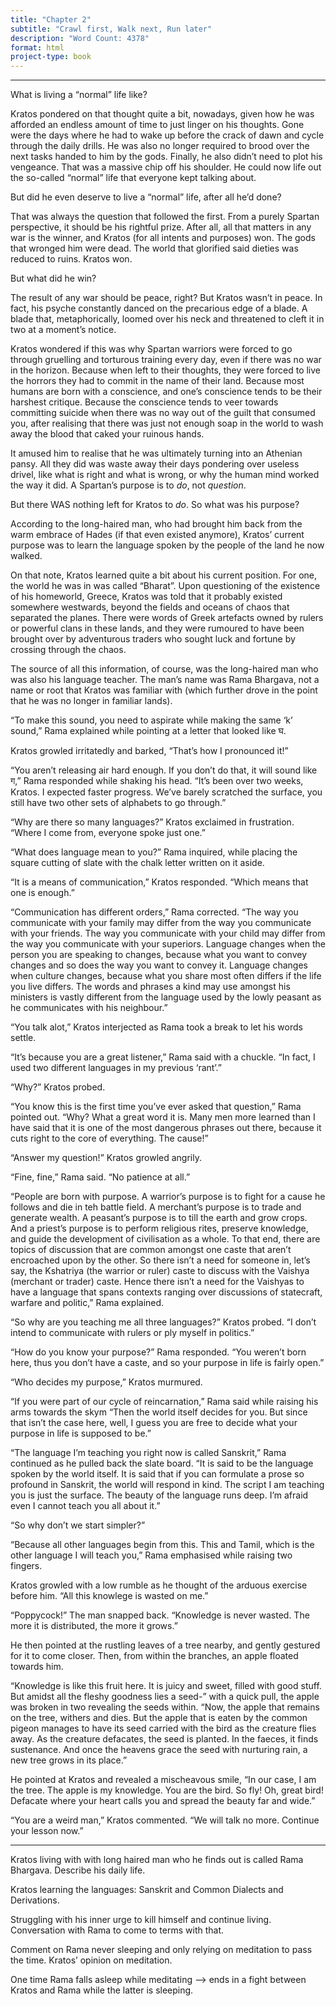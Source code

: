 ```yaml
---
title: "Chapter 2"
subtitle: "Crawl first, Walk next, Run later"
description: "Word Count: 4378"
format: html
project-type: book
---
```


____

What is living a "normal" life like?

Kratos pondered on that thought quite a bit, nowadays, given how he was afforded an endless amount of time to just linger on his thoughts. Gone were the days where he had to wake up before the crack of dawn and cycle through the daily drills. He was also no longer required to brood over the next tasks handed to him by the gods. Finally, he also didn't need to plot his vengeance. That was a massive chip off his shoulder. He could now life out the so-called "normal" life that everyone kept talking about.

But did he even deserve to live a "normal" life, after all he'd done?

That was always the question that followed the first. From a purely Spartan perspective, it should be his rightful prize. After all, all that matters in any war is the winner, and Kratos (for all intents and purposes) won. The gods that wronged him were dead. The world that glorified said dieties was reduced to ruins. Kratos won.

But what did he win?

The result of any war should be peace, right? But Kratos wasn't in peace. In fact, his psyche constantly danced on the precarious edge of a blade. A blade that, metaphorically, loomed over his neck and threatened to cleft it in two at a moment's notice.

Kratos wondered if this was why Spartan warriors were forced to go through gruelling and torturous training every day, even if there was no war in the horizon. Because when left to their thoughts, they were forced to live the horrors they had to commit in the name of their land. Because most humans are born with a conscience, and one's conscience tends to be their harshest critique. Because the conscience tends to veer towards committing suicide when there was no way out of the guilt that consumed you, after realising that there was just not enough soap in the world to wash away the blood that caked your ruinous hands.

It amused him to realise that he was ultimately turning into an Athenian pansy. All they did was waste away their days pondering over useless drivel, like what is right and what is wrong, or why the human mind worked the way it did. A Spartan's purpose is to *do*, not *question*.

But there WAS nothing left for Kratos to *do*. So what was his purpose?

According to the long-haired man, who had brought him back from the warm embrace of Hades (if that even existed anymore), Kratos' current purpose was to learn the language spoken by the people of the land he now walked.

On that note, Kratos learned quite a bit about his current position. For one, the world he was in was called "Bharat". Upon questioning of the existence of his homeworld, Greece, Kratos was told that it probably existed somewhere westwards, beyond the fields and oceans of chaos that separated the planes. There were words of Greek artefacts owned by rulers or powerful clans in these lands, and they were rumoured to have been brought over by adventurous traders who sought luck and fortune by crossing through the chaos.

The source of all this information, of course, was the long-haired man who was also his language teacher. The man's name was Rama Bhargava, not a name or root that Kratos was familiar with (which further drove in the point that he was no longer in familiar lands).

"To make this sound, you need to aspirate while making the same 'k' sound," Rama explained while pointing at a letter that looked like घ.

Kratos growled irritatedly and barked, "That's how I pronounced it!"

"You aren't releasing air hard enough. If you don't do that, it will sound like ग," Rama responded while shaking his head. "It's been over two weeks, Kratos. I expected faster progress. We've barely scratched the surface, you still have two other sets of alphabets to go through."

"Why are there so many languages?" Kratos exclaimed in frustration. "Where I come from, everyone spoke just one."

"What does language mean to you?" Rama inquired, while placing the square cutting of slate with the chalk letter written on it aside.

"It is a means of communication," Kratos responded. "Which means that one is enough."

"Communication has different orders," Rama corrected. "The way you communicate with your family may differ from the way you communicate with your friends. The way you communicate with your child may differ from the way you communicate with your superiors. Language changes when the person you are speaking to changes, because what you want to convey changes and so does the way you want to convey it. Language changes when culture changes, because what you share most often differs if the life you live differs. The words and phrases a kind may use amongst his ministers is vastly different from the language used by the lowly peasant as he communicates with his neighbour."

"You talk alot," Kratos interjected as Rama took a break to let his words settle.

"It's because you are a great listener," Rama said with a chuckle. "In fact, I used two different languages in my previous 'rant'."

"Why?" Kratos probed.

"You know this is the first time you've ever asked that question," Rama pointed out. "Why? What a great word it is. Many men more learned than I have said that it is one of the most dangerous phrases out there, because it cuts right to the core of everything. The cause!"

"Answer my question!" Kratos growled angrily.

"Fine, fine," Rama said. "No patience at all."

"People are born with purpose. A warrior's purpose is to fight for a cause he follows and die in teh battle field. A merchant's purpose is to trade and generate wealth. A peasant's purpose is to till the earth and grow crops. And a priest's purpose is to perform religious rites, preserve knowledge, and guide the development of civilisation as a whole. To that end, there are topics of discussion that are common amongst one caste that aren't encroached upon by the other. So there isn't a need for someone in, let's say, the Kshatriya (the warrior or ruler) caste to discuss with the Vaishya (merchant or trader) caste. Hence there isn't a need for the Vaishyas to have a language that spans contexts ranging over discussions of statecraft, warfare and politic," Rama explained.

"So why are you teaching me all three languages?" Kratos probed. "I don't intend to communicate with rulers or ply myself in politics."

"How do you know your purpose?" Rama responded. "You weren't born here, thus you don't have a caste, and so your purpose in life is fairly open."

"Who decides my purpose," Kratos murmured.

"If you were part of our cycle of reincarnation," Rama said while raising his arms towards the skym "Then the world itself decides for you. But since that isn't the case here, well, I guess you are free to decide what your purpose in life is supposed to be."

"The language I'm teaching you right now is called Sanskrit," Rama continued as he pulled back the slate board. "It is said to be the language spoken by the world itself. It is said that if you can formulate a prose so profound in Sanskrit, the world will respond in kind. The script I am teaching you is just the surface. The beauty of the language runs deep. I'm afraid even I cannot teach you all about it."

"So why don't we start simpler?"

"Because all other languages begin from this. This and Tamil, which is the other language I will teach you," Rama emphasised while raising two fingers.

Kratos growled with a low rumble as he thought of the arduous exercise before him. "All this knowlege is wasted on me."

"Poppycock!" The man snapped back. "Knowledge is never wasted. The more it is distributed, the more it grows."

He then pointed at the rustling leaves of a tree nearby, and gently gestured for it to come closer. Then, from within the branches, an apple floated towards him.

"Knowledge is like this fruit here. It is juicy and sweet, filled with good stuff. But amidst all the fleshy goodness lies a seed-" with a quick pull, the apple was broken in two revealing the seeds within. "Now, the apple that remains on the tree, withers and dies. But the apple that is eaten by the common pigeon manages to have its seed carried with the bird as the creature flies away. As the creature defacates, the seed is planted. In the faeces, it finds sustenance. And once the heavens grace the seed with nurturing rain, a new tree grows in its place."

He pointed at Kratos and revealed a mischeavous smile, "In our case, I am the tree. The apple is my knowledge. You are the bird. So fly! Oh, great bird! Defacate where your heart calls you and spread the beauty far and wide."

"You are a weird man," Kratos commented. "We will talk no more. Continue your lesson now."

____



Kratos living with with long haired man who he finds out is called Rama Bhargava. Describe his daily life.

Kratos learning the languages: Sanskrit and Common Dialects and Derivations.

Struggling with his inner urge to kill himself and continue living. Conversation with Rama to come to terms with that.

Comment on Rama never sleeping and only relying on meditation to pass the time. Kratos' opinion on meditation.

One time Rama falls asleep while meditating --> ends in a fight between Kratos and Rama while the latter is sleeping.
